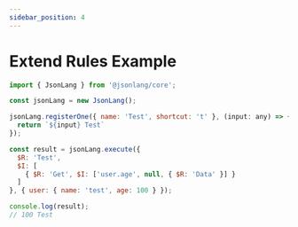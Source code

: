 ```yaml
---
sidebar_position: 4
---
```




# Extend Rules Example

```js
import { JsonLang } from '@jsonlang/core';

const jsonLang = new JsonLang();

jsonLang.registerOne({ name: 'Test', shortcut: 't' }, (input: any) => {
  return `${input} Test`
});

const result = jsonLang.execute({ 
  $R: 'Test',
  $I: [
    { $R: 'Get', $I: ['user.age', null, { $R: 'Data' }] }
  ]
}, { user: { name: 'test', age: 100 } });

console.log(result);
// 100 Test
```

<JsonLangRunner example="25" height="22vh" key="example26"></JsonLangRunner>